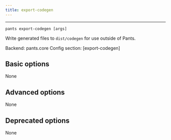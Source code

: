 ```yaml
---
title: export-codegen
---
```



---

```
pants export-codegen [args]
```

Write generated files to `dist/codegen` for use outside of Pants.

Backend: <span className="color--primary">pants.core</span>
Config section: <span className="color--primary">[export-codegen]</span>

<span className={styles.options}>

## Basic options

None

## Advanced options

None

## Deprecated options

None


</span>